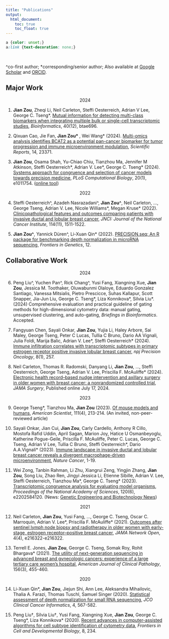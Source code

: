 ```yaml
---
title: "Publications"
output:
  html_document:
    toc: true
    toc_float: true
---
```


```css
a {color: unset;} 
a:link {text-decoration: none;}
```

<br>

^co-first author; *corresponding/senior author; Also available at [Google Scholar](https://scholar.google.com/citations?user=dni_KfcAAAAJ&hl=en&oi=ao) and [ORCID](https://orcid.org/0009-0006-9624-6487).


## Major Work
<center>2024</center>
(@) **Jian Zou**, Zheqi Li, Neil Carleton, Steffi Oesterreich, Adrian V Lee, George C. Tseng\*. [Mutual information for detecting multi-class biomarkers when integrating multiple bulk or single-cell transcriptomic studies](https://doi.org/10.1093/bioinformatics/btae696), *Bioinformatics*, 40(12), btae696.

(@) Qixuan Cao, Jie Fan, **Jian Zou\* **, Wei Wang\* (2024). [Multi-omics analysis identifies BCAT2 as a potential pan-cancer biomarker for tumor progression and immune microenvironment modulation](https://doi.org/10.1038/s41598-024-74441-1), *Scientific Reports*, 14, 23371.

(@) **Jian Zou**, Osama Shah, Yu-Chiao Chiu, Tianzhou Ma, Jennifer M Atkinson, Steffi Oesterreich\*, Adrian V. Lee\*, George C. Tseng\* (2024). [Systems approach for congruence and selection of cancer models towards precision medicine](https://doi.org/10.1371/journal.pcbi.1011754), *PLoS Computational Biology*, 20(1), e1011754. ([online tool](https://shiny.crc.pitt.edu/cascam_shiny/))

<center>2022</center>
(@) Steffi Oesterreich^, Azadeh Nasrazadani^, **Jian Zou^**, Neil Carleton, ..., George Tseng, Adrian V. Lee, Nicole Williams\*, Megan Kruse\* (2022). [Clinicopathological features and outcomes comparing patients with invasive ductal and lobular breast cancer](https://doi.org/10.1093/jnci/djac157), *JNCI: Journal of the National Cancer Institute*, 114(11), 1511-1522.

(@) **Jian Zou^**, Yannick Düren^, Li-Xuan Qin\* (2022). [PRECISION.seq: An R package for benchmarking depth normalization in microRNA sequencing](https://doi.org/10.3389/fgene.2021.823431), *Frontiers in Genetics*, 12.


## Collaborative Work
<center>2024</center>
(@) Peng Liu^, Yuchen Pan^, Rick Chang^, Yusi Fang, Xiangning Xue, **Jian Zou**, Jessica M. Toothaker, Oluwabunmi Olaloye, Eduardo Gonzalez Santiago, Vanessa Mitsialis, Pietro Prescicce, Suhas Kallapur, Scott Snapper, Jia-Jun Liu, George C. Tseng\*, Liza Konnikova\*, Silvia Liu\*. (2024) Comprehensive evaluation and practical guideline of gating methods for high-dimensional cytometry data: manual gating, unsupervised clustering, and auto-gating, *Briefings in Bioinformatics*. Accepted.

(@) Fangyuan Chen, Sayali Onkar, **Jian Zou**, Yujia Li, Haley Arbore, Sai Maley, George Tseng, Peter C Lucas, Tullia C Bruno, Dario AA Vignali, Julia Foldi, Marija Balic, Adrian V. Lee\*, Steffi Oesterreich\* (2024). [Immune infiltration correlates with transcriptomic subtypes in primary estrogen receptor positive invasive lobular breast cancer](https://doi.org/10.1038/s41698-024-00746-z), *npj Precision Oncology*, 8(1), 257.

(@) Neil Carleton, Thomas R. Radomski, Danyang Li, **Jian Zou**, ..., Steffi Oesterreich, George Tseng, Adrian V. Lee, Priscilla F. McAuliffe\* (2024). [Electronic health record–based nudge intervention and axillary surgery in older women with breast cancer: a nonrandomized controlled trial](https://jamanetwork.com/journals/jamasurgery/fullarticle/2821213), *JAMA Surgery*, Published online July 17, 2024.

<center>2023</center>
(@) George Tseng\*, Tianzhou Ma, **Jian Zou** (2023). [Of mouse models and humans](https://www.americanscientist.org/article/of-mouse-models-and-humans), *American Scientist*, 111(4), 213-214. (An invited, non-peer-reviewed article)

(@) Sayali Onkar, Jian Cui, **Jian Zou**, Carly Cardello, Anthony R Cillo, Mostofa Rafid Uddin, April Sagan, Marion Joy, Hatice U Osmanbeyoglu, Katherine Pogue-Geile, Priscilla F. McAuliffe, Peter C. Lucas, George C. Tseng, Adrian V Lee, Tullia C Bruno, Steffi Oesterreich\*, Dario A.A.Vignali\* (2023). [Immune landscape in invasive ductal and lobular breast cancer reveals a divergent macrophage-driven microenvironment](https://doi.org/10.1038/s43018-023-00527-w), *Nature Cancer*, 1-19. 

(@) Wei Zong, Tanbin Rahman, Li Zhu, Xiangrui Zeng, Yingjin Zhang, **Jian Zou**, Song Liu, Zhao Ren, Jingyi Jessica Li,  Etienne Sibille, Adrian V. Lee, Steffi Oesterreich, Tianzhou Ma\*, George C. Tseng\* (2023). [Transcriptomic congruence analysis for evaluating model organisms](https://doi.org/10.1073/pnas.2202584120), *Proceedings of the National Academy of Sciences*, 120(6), e2202584120. (News: [Genetic Engineering and Biotechnology News](https://www.genengnews.com/topics/translational-medicine/how-well-do-mouse-models-mimic-human-disease/))

<center>2021</center>
(@) Neil Carleton, **Jian Zou**, Yusi Fang, ..., George C. Tseng, Oscar C. Marroquin, Adrian V. Lee\*, Priscilla F. McAuliffe\* (2021). [Outcomes after sentinel lymph node biopsy and radiotherapy in older women with early-stage, estrogen receptor–positive breast cancer](https://jamanetwork.com/journals/jamanetworkopen/fullarticle/2778563), *JAMA Network Open*, 4(4), e216322-e216322.

(@) Terrell E. Jones, **Jian Zou**, George C. Tseng, Somak Roy, Rohit Bhargava\* (2021). [The utility of next-generation sequencing in advanced breast and gynecologic cancers: experience of a large tertiary care women's hospital](https://doi.org/10.1093/ajcp/aqaa256), *American Journal of Clinical Pathology*, 156(3), 455-460.

<center>2020</center>
(@) Li-Xuan Qin\*, **Jian Zou**, Jiejun Shi, Ann Lee, Aleksandra Mihailovic, Thalia A. Farazi, Thomas Tuschl, Samuel Singer (2020). [Statistical assessment of depth normalization for small RNA sequencing](https://ascopubs.org/doi/10.1200/CCI.19.00118), *JCO Clinical Cancer Informatics*, 4, 567-582.

(@) Peng Liu&dagger;, Silvia Liu&dagger;, Yusi Fang, Xiangning Xue, **Jian Zou**, George C. Tseng\*, Liza Konnikova\* (2020). [Recent advances in computer-assisted algorithms for cell subtype identification of cytometry data](https://doi.org/10.3389/fcell.2020.00234), *Frontiers in Cell and Developmental Biology*, 8, 234.
